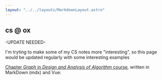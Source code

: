 ```yaml
---
layout: "../../layouts/MarkdownLayout.astro"
---
```


## cs @ ox

-UPDATE NEEDED-

I'm tryting to make some of my CS notes more "interesting", so
this page would be updated regularly with some interesting examples

[Chapter *Graph* in *Design and Analysis of Algorithm* course](/cs/graph), written in MarkDown (mdx) and Vue:

